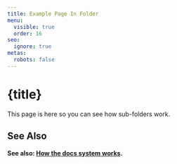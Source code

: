 ```yaml
---
title: Example Page In Folder
menu:
  visible: true
  order: 16
seo:
  ignore: true
metas:
  robots: false
---
```


# {title}

This page is here so you can see how sub-folders work.

## See Also 

**See also: [How the docs system works](https://cushytext.deno.dev/docs/docs-system/).**